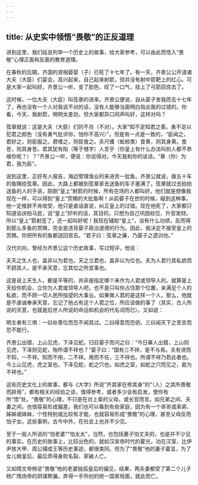 ```yaml
---
---
---
```

title: 从史实中领悟“畏敬”的正反道理
---




讲到这里，我们姑且列举一个历史上的故事，给大家参考，可以由此而悟入“畏敬”心理正面和反面的教育道理。

在春秋的后期，齐国的贤相晏婴（子）已死了十七年了。有一天，齐景公公开请诸大夫（大臣）们宴会，高兴起来，自己起来射箭，但并没有射中箭靶上的红心。可是大家一起叫好。齐景公一听，变了脸色，叹了一口气，挂上了弓箭回宫去了。

这时候，一位大夫（大臣）叫弦章的进来。齐景公便说，自从晏子舍我而去十七年了，再也没有一个人对我说不对的话，没有人能够当面明白指出我的过错的。你看，今天，我射箭，明明太差劲，但大家都异口同声叫好，这样对吗？

弦章就说：这是大夫（大臣）们的不肖（不对）。大家“知不足知君之善。勇不足以犯君之颜色（没有勇气批评你，怕你不高兴）”。但是有一点是一致的，“臣闻之，君好之，则臣服之。君嗜之，则臣食之。夫尺蠖（蚯蚓类）食黄，则其身黄。食苍，则其身苍。君其犹有陷（等于憾字）人言乎（你皇上有什么办法叫别人都不恭维你呢？）？”齐景公一听，便说：你说得对。今天我和你的谈话，“章（你）为君，我为臣”。

说到这里，正好有人报告，海边管理渔业的来进贡一批鱼。齐景公就说，拨五十车的鱼赐给弦章。因此，大路上都被到弦章家去送鱼的车子塞满了。弦章就过去拍拍送鱼的人的手说，刚刚“皇上”射箭的时候，所有在场的人都叫好。他们就是想像我现在一样，可以得到“皇上”赏赐的大批鱼啊！从前晏子在世的时候，碰到这种事，他一定推辞不肯收受，他只是直话直说，纠正皇上的过错。现在他死了，大家都只知道谄谀拍马屁，说“皇上”好听的话，其目的，只想为自己巩固权位，升官发财。所以“皇上”箭射歪了，还一起叫好呢！我现在辅助“皇上”，没有什么功绩，反而得到那么多鱼的赏赐，完全是违背晏子政治道德的行为。因此，我决定不接受皇上的赏赐。你把所有的鱼都送回宫去。“君子曰：弦章之廉，乃晏子之遗训也。”

汉代刘向，曾经为齐景公这个历史故事，写过短评，他说：

夫天之生人也，盖非以为君也。天之立君也，盖非以为位也。夫为人君行其私欲而不顾其人，是不承天意，忘其位之所宜事也。

这是说上天生人，都是平等的，并非是指定哪个来作为人君或领导人的。就算是上天给你机会，立你为人君或领导人吧，也不是只叫你占住那个位置，来满足个人的私欲，而不顾一切人民所指望的大事业。如果做人君的是这样一个人，那么，他就是不虔诚奉承天意，忘记了他占有这个人君之位，所应该做的事了（其实，古人所说的天意，也就是后世人所说的命运和机会的代名词而已）。又如说：

明主者有三惧：一曰处尊位而恐不闻其过。二曰得意而恐骄。三曰闻天下之至言而恐不能行。

齐景公出猎，上山见虎，下泽见蛇。归召晏子而问之曰：“今日寡人出猎，上山则见虎，下泽则见蛇，殆所谓不祥也？”晏子曰：“国有三不祥，是不与焉。夫有贤而不知，一不祥。知而不用，二不祥。用而不任，三不祥也。所谓不祥乃若此者也。今上山见虎，虎之室也。下泽见蛇，蛇之穴也。如虎之室，如蛇之穴而见之，曷为不祥也。”

这些历史文化上的故事，都与《大学》所说“齐其家在修其身”的“（人）之其所畏敬而辟焉”，都有相关的经验之谈，值得参考，或者多少会有启发，使你有所“悟”处。“畏敬”的心理，不只是在对上辈的父母，或长官而言。如兄弟之间、夫妻之间，也很容易形成偏差。我们也可以看到有些家庭，因为有一个哥哥或弟弟、姊姊或妹妹，个性特别或比较有才能，也就容易形成“畏敬”的心理，甚至父母反而怕子女。这些事例，古今中外，在社会上也并不少见。

至于一般人所说的“怕老婆”“怕太太”，当然，也包括妻子怕丈夫的，也是并不少见的事实。在历史的故事上，比较出色的，就如汉宣帝时代的霍光，功在汉室，比伊尹放大甲、周公辅成王等历史事迹，都很类同。但为了“畏敬”他的妻子霍显，为了女儿做皇后，最后弄得身败名裂、家破人亡。

又如隋文帝杨坚“畏敬”他的老婆独孤皇后的偏见，结果，两夫妻都受了第二个儿子杨广隋炀帝的阴谋欺骗，弄得一手所创的统一国家局面，就此而亡。